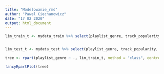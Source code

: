 ```yaml
---
title: "Modelowanie_rmd"
author: "Pawel Ciechanowicz"
date: "17 02 2020"
output: html_document
---
```



```r
lim_train_t <- mydata_train %>% select(playlist_genre, track_popularity, danceability, energy, key, loudness, mode, acousticness, instrumentalness, liveness, valence, tempo)


lim_test_t <- mydata_test %>% select(playlist_genre, track_popularity, danceability, energy, key, loudness, mode, acousticness, instrumentalness, liveness, valence, tempo)
```

```r
tree <- rpart(playlist_genre ~ ., lim_train_t, method = "class", control = rpart.control(cp=0.001))

fancyRpartPlot(tree)
```
